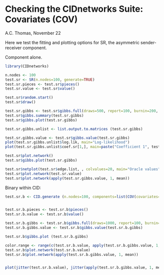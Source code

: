 Checking the CIDnetworks Suite: Covariates (COV)
========================================================

A.C. Thomas, November 22

Here we test the fitting and plotting options for SR, the asymmetric sender-receiver component.

Component alone.

```r
library(CIDnetworks)

n.nodes <- 100
test.sr <- SR(n.nodes=100, generate=TRUE)
test.sr.pieces <- test.sr$pieces()
test.sr.value <- test.sr$value()

test.sr$random.start()
test.sr$draw()

test.sr.gibbs <- test.sr$gibbs.full(draws=500, report=100, burnin=200, thin=2, make.random.start=TRUE)
test.sr$gibbs.summary(test.sr.gibbs)
test.sr$gibbs.plot(test.sr.gibbs)

test.sr.gibbs.unlist <- list.output.to.matrices (test.sr.gibbs)

test.sr.gibbs.value <- test.sr$gibbs.value(test.sr.gibbs)
plot(test.sr.gibbs.unlist$log.lik, main="Log-likelihood")
plot(test.sr.gibbs.unlist$coef.sr[1,], main=paste("Coefficient 1", test.sr.pieces$coef.sr[1])); abline(h=test.sr.pieces$coef.sr[1], lwd=3, col=2)

test.sr$plot.network()
test.sr$gibbs.plot(test.sr.gibbs)

test.sr$netplot(test.sr$edge.list, , colvalues=20, main="Oracle values")
test.sr$plot.network(test.sr.value)
test.sr$plot.network(apply(test.sr.gibbs.value, 1, mean))

```

Binary within CID:

```r
test.sr.b <- CID.generate (n.nodes=100, components=list(COV(covariates=matrix(rbinom(covs*n.nodes*(n.nodes-1)/2, 1, 0.5), ncol=3), coef.sr=1:covs)), intercept=-3, residual.variance=2)


test.sr.b.pieces <- test.sr.b$pieces()
test.sr.b.value <- test.sr.b$value()

test.sr.b.gibbs <- test.sr.b$gibbs.full(draws=1000, report=100, burnin=1000, make.random.start=TRUE)
test.sr.b.gibbs.value <- test.sr.b$gibbs.value(test.sr.b.gibbs)

test.sr.b$gibbs.plot (test.sr.b.gibbs)

color.range <- range(c(test.sr.b.value, apply(test.sr.b.gibbs.value, 1, mean)))
test.sr.b$plot.network(test.sr.b.value)
test.sr.b$plot.network(apply(test.sr.b.gibbs.value, 1, mean))


plot(jitter(test.sr.b.value), jitter(apply(test.sr.b.gibbs.value, 1, mean)))

```



